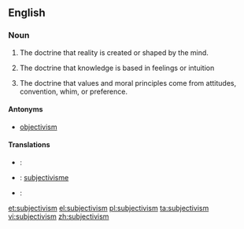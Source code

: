 ==English==
{{wikipedia}}

===Noun===
{{en-noun}}

# {{metaphysics}} The doctrine that reality is created or shaped by the mind.
# {{epistemology}} The doctrine that knowledge is based in feelings or intuition
# {{ethics}} The doctrine that values and moral principles come from attitudes, convention, whim, or preference.

====Antonyms====
* [[objectivism]]

====Translations====
{{checktrans-top}}
* {{ttbc|cs}}: {{t-|cs|subjektivismus|m}}
* {{ttbc|nl}}: [[subjectivisme]] {{n}}
* {{ttbc|no}}: {{t-|no|subjektivisme}}
{{trans-bottom}}

[[et:subjectivism]]
[[el:subjectivism]]
[[pl:subjectivism]]
[[ta:subjectivism]]
[[vi:subjectivism]]
[[zh:subjectivism]]